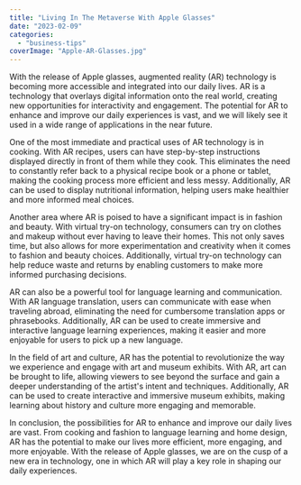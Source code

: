 ```yaml
---
title: "Living In The Metaverse With Apple Glasses"
date: "2023-02-09"
categories: 
  - "business-tips"
coverImage: "Apple-AR-Glasses.jpg"
---
```


With the release of Apple glasses, augmented reality (AR) technology is becoming more accessible and integrated into our daily lives. AR is a technology that overlays digital information onto the real world, creating new opportunities for interactivity and engagement. The potential for AR to enhance and improve our daily experiences is vast, and we will likely see it used in a wide range of applications in the near future.

One of the most immediate and practical uses of AR technology is in cooking. With AR recipes, users can have step-by-step instructions displayed directly in front of them while they cook. This eliminates the need to constantly refer back to a physical recipe book or a phone or tablet, making the cooking process more efficient and less messy. Additionally, AR can be used to display nutritional information, helping users make healthier and more informed meal choices.

Another area where AR is poised to have a significant impact is in fashion and beauty. With virtual try-on technology, consumers can try on clothes and makeup without ever having to leave their homes. This not only saves time, but also allows for more experimentation and creativity when it comes to fashion and beauty choices. Additionally, virtual try-on technology can help reduce waste and returns by enabling customers to make more informed purchasing decisions.

AR can also be a powerful tool for language learning and communication. With AR language translation, users can communicate with ease when traveling abroad, eliminating the need for cumbersome translation apps or phrasebooks. Additionally, AR can be used to create immersive and interactive language learning experiences, making it easier and more enjoyable for users to pick up a new language.

In the field of art and culture, AR has the potential to revolutionize the way we experience and engage with art and museum exhibits. With AR, art can be brought to life, allowing viewers to see beyond the surface and gain a deeper understanding of the artist's intent and techniques. Additionally, AR can be used to create interactive and immersive museum exhibits, making learning about history and culture more engaging and memorable.

In conclusion, the possibilities for AR to enhance and improve our daily lives are vast. From cooking and fashion to language learning and home design, AR has the potential to make our lives more efficient, more engaging, and more enjoyable. With the release of Apple glasses, we are on the cusp of a new era in technology, one in which AR will play a key role in shaping our daily experiences.
